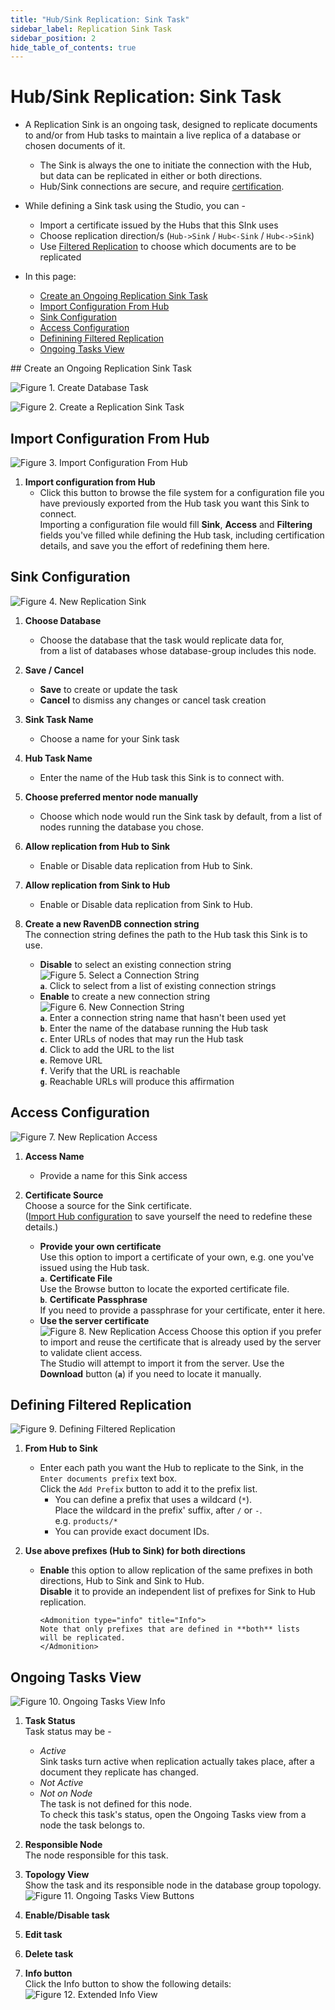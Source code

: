 ```yaml
---
title: "Hub/Sink Replication: Sink Task"
sidebar_label: Replication Sink Task
sidebar_position: 2
hide_table_of_contents: true
---
```



# Hub/Sink Replication: Sink Task
<Admonition type="note" title="Note">

* A Replication Sink is an ongoing task, designed to replicate documents to and/or 
  from Hub tasks to maintain a live replica of a database or chosen documents of it.  
   * The Sink is always the one to initiate the connection with the Hub, but data can 
     be replicated in either or both directions.  
   * Hub/Sink connections are secure, and require [certification](../../../../../studio/database/tasks/ongoing-tasks/hub-sink-replication/overview.mdx#accesses-and-certificates).  

* While defining a Sink task using the Studio, you can -  
   * Import a certificate issued by the Hubs that this SInk uses  
   * Choose replication direction/s (`Hub->Sink` / `Hub<-Sink` / `Hub<->Sink`)  
   * Use [Filtered Replication](../../../../../studio/database/tasks/ongoing-tasks/hub-sink-replication/overview.mdx#filtered-replication) to choose which documents are to be replicated  

* In this page:
   * [Create an Ongoing Replication Sink Task](../../../../../studio/database/tasks/ongoing-tasks/hub-sink-replication/replication-sink-task.mdx#create-an-ongoing-replication-sink-task)  
   * [Import Configuration From Hub](../../../../../studio/database/tasks/ongoing-tasks/hub-sink-replication/replication-sink-task.mdx#import-configuration-from-hub)  
   * [Sink Configuration](../../../../../studio/database/tasks/ongoing-tasks/hub-sink-replication/replication-sink-task.mdx#sink-configuration)  
   * [Access Configuration](../../../../../studio/database/tasks/ongoing-tasks/hub-sink-replication/replication-sink-task.mdx#access-configuration)  
   * [Definining Filtered Replication](../../../../../studio/database/tasks/ongoing-tasks/hub-sink-replication/replication-sink-task.mdx#defining-filtered-replication)  
   * [Ongoing Tasks View](../../../../../studio/database/tasks/ongoing-tasks/hub-sink-replication/replication-sink-task.mdx#ongoing-tasks-view)  

</Admonition>
## Create an Ongoing Replication Sink Task

![Figure 1. Create Database Task](./assets/sink_create-database-task.png)  

![Figure 2. Create a Replication Sink Task](./assets/sink_choose-sink-task.png)  



## Import Configuration From Hub

![Figure 3. Import Configuration From Hub](./assets/sink_import-configuration-from-hub.png)  



1. **Import configuration from Hub**  
   * Click this button to browse the file system for a configuration 
     file you have previously exported from the Hub task you want this 
     Sink to connect.  
     Importing a configuration file would fill **Sink**, **Access** 
     and **Filtering** fields you've filled while defining the Hub task, 
     including certification details, and save you the effort of redefining 
     them here.  

## Sink Configuration

![Figure 4. New Replication Sink](./assets/sink_new-replication-sink.png)  

1. **Choose Database**  
   * Choose the database that the task would replicate data for,  
     from a list of databases whose database-group includes this node.  

2. **Save / Cancel**  
   * **Save** to create or update the task  
   * **Cancel** to dismiss any changes or cancel task creation  

3. **Sink Task Name**  
   * Choose a name for your Sink task  

4. **Hub Task Name**  
   * Enter the name of the Hub task this Sink is to connect with.  

5. **Choose preferred mentor node manually**  
   * Choose which node would run the Sink task by default, 
     from a list of nodes running the database you chose.  

6. **Allow replication from Hub to Sink**  
   * Enable or Disable data replication from Hub to Sink.  

7. **Allow replication from Sink to Hub**  
   * Enable or Disable data replication from Sink to Hub.  

8. **Create a new RavenDB connection string**  
   The connection string defines the path to the Hub task this Sink 
   is to use.  
   * **Disable** to select an existing connection string  
   ![Figure 5. Select a Connection String](./assets/sink_select-connection-string.png)  
     **`a`**. Click to select from a list of existing connection strings  
   * **Enable** to create a new connection string  
   ![Figure 6. New Connection String](./assets/sink_new-connection-string.png)  
     **`a`**. Enter a connection string name that hasn't been used yet  
     **`b`**. Enter the name of the database running the Hub task  
     **`c`**. Enter URLs of nodes that may run the Hub task  
     **`d`**. Click to add the URL to the list  
     **`e`**. Remove URL  
     **`f`**. Verify that the URL is reachable  
     **`g`**. Reachable URLs will produce this affirmation



## Access Configuration

![Figure 7. New Replication Access](./assets/sink_new-replication-access.png)

1. **Access Name**  
   * Provide a name for this Sink access  

2. **Certificate Source**  
   Choose a source for the Sink certificate.  
   ([Import Hub configuration](../../../../../studio/database/tasks/ongoing-tasks/hub-sink-replication/replication-sink-task.mdx#import-configuration-from-hub) 
   to save yourself the need to redefine these details.)  
   * **Provide your own certificate**  
     Use this option to import a certificate of your own, e.g. one 
     you've issued using the Hub task.  
     **`a`**. **Certificate File**  
        Use the Browse button to locate the exported certificate file.  
     **`b`**. **Certificate Passphrase**  
        If you need to provide a passphrase for your certificate, enter it here.  
   * **Use the server certificate**  
     ![Figure 8. New Replication Access](./assets/sink_use-server-certificate.png)
      Choose this option if you prefer to import and reuse the certificate 
      that is already used by the server to validate client access.  
      The Studio will attempt to import it from the server. Use the 
      **Download** button (**`a`**) if you need to locate it manually.  


## Defining Filtered Replication

![Figure 9. Defining Filtered Replication](./assets/sink_filtered-replication.png)

1. **From Hub to Sink**  
   * Enter each path you want the Hub to replicate to the Sink, in 
     the `Enter documents prefix` text box.  
     Click the `Add Prefix` button to add it to the prefix list.  
      * You can define a prefix that uses a wildcard (`*`).  
        Place the wildcard in the prefix' suffix, after `/` or `-`.  
        e.g. `products/*`  
      * You can provide exact document IDs.  

2. **Use above prefixes (Hub to Sink) for both directions**
   * **Enable** this option to allow replication of the same prefixes 
     in both directions, Hub to Sink and Sink to Hub.  
     **Disable** it to provide an independent list of prefixes for 
     Sink to Hub replication.  
     
         <Admonition type="info" title="Info">
         Note that only prefixes that are defined in **both** lists 
         will be replicated.  
         </Admonition>



## Ongoing Tasks View

![Figure 10. Ongoing Tasks View Info](./assets/sink_ongoing_tasks_view_info.png)

1. **Task Status**  
   Task status may be -  
    * *Active*  
      Sink tasks turn active when replication actually takes place, after 
      a document they replicate has changed.  
    * *Not Active*  
    * *Not on Node*  
      The task is not defined for this node.  
      To check this task's status, open the Ongoing Tasks view 
      from a node the task belongs to.  

2. **Responsible Node**  
   The node responsible for this task.  

3. **Topology View**  
   Show the task and its responsible node in the database group topology.  
![Figure 11. Ongoing Tasks View Buttons](./assets/sink_ongoing_tasks_view_buttons.png)

1. **Enable/Disable task**  
2. **Edit task**  
3. **Delete task**  
4. **Info button**  
   Click the Info button to show the following details:  
   ![Figure 12. Extended Info View](./assets/sink_extended-info.png)  



